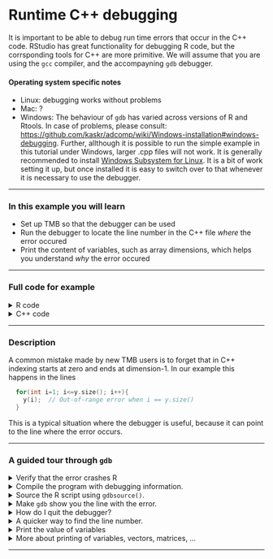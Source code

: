 # Runtime C++ debugging

It is important to be able to debug run time errors that occur in
the C++ code. RStudio has great functionality for debugging R
code, but the corrsponding tools for C++ are more primitive. 
We will assume that you are using the `gcc` compiler, and the
accompayning `gdb` debugger.

#### Operating system specific notes
* Linux: debugging works without problems
* Mac: ?
* Windows: The behaviour of `gdb` has varied across
  versions of R and Rtools. In case of problems, please consult: [https://github.com/kaskr/adcomp/wiki/Windows-installation#windows-debugging](https://github.com/kaskr/adcomp/wiki/Windows-installation#windows-debugging). Further, allthough it is possible to run the simple example in this tutorial under Windows, larger .cpp files will not work. It is generally recommended to install [Windows Subsystem for Linux](https://en.wikipedia.org/wiki/Windows_Subsystem_for_Linux). It is a bit of work setting it up, but once installed it is easy to switch over to that whenever it is necessary to use the debugger.

***
  
### In this example you will learn

* Set up TMB so that the debugger can be used
* Run the debugger to locate the line number in the C++ file *where* the error occured
* Print the content of variables, such as array dimensions, which helps you understand *why* the error occured

***

### Full code for example
<details> <summary> R code</summary>
```r 
library(TMB)
compile("debug_tutorial.cpp",flags="-O0 -g",DLLFLAGS="",libtmb=FALSE)
# Note to Windows user: flags="-O1 -g" must be used for larger programs,
#                       but does not gives worse debugger functionality

dyn.load(dynlib("debug_tutorial"))

dat <- list(X=matrix(1:6,nrow=3,ncol=2),y=1:5)
pars <- list(a=0)
obj <- MakeADFun(data=dat, parameters=pars, DLL="debug_tutorial")
```
</details>

<details> <summary> C++ code</summary>
```c++
// Debugger (gdb) tutorial
#include <TMB.hpp>

template<class Type>
Type objective_function<Type>::operator() ()
{
  DATA_MATRIX(X);
  DATA_VECTOR(y);
  PARAMETER(a);
  
  X(0,0);
  for(int i=1; i<=y.size(); i++){
    y(i);  // Out-of-range error when i == y.size()
  }
  
  Type nll = a;
  return nll;
}

```
</details>

***

### Description
A common mistake made by new TMB users 
is to forget that in C++ indexing starts at zero
and ends at dimension-1. In our example this happens in the lines
```c++
  for(int i=1; i<=y.size(); i++){
    y(i);  // Out-of-range error when i == y.size()
  }
```
This is a typical situation where the debugger is useful, because it can point to the line where the error occurs.

***

### A guided tour through `gdb`
<details> <summary> Verify that the error crashes R</summary>
```r 
  source("debug_tutorial.R")`
```
</details>

<details> <summary> Compile the program with debugging information.
</summary>
```r 
  library(TMB)
  compile("debug_tutorial.cpp",flags="-O0 -g",DLLFLAGS="",libtmb=FALSE)
```
This is needed for the debugger to be able to show your C++ code.
Note that this command has allready been run if you followed
the first step.
</details>

<details> <summary> Source the R script using `gdbsource()`.
</summary>
```r 
gdbsource("debug_tutorial.R",interactive=TRUE)
```
This a "safe" version of `source()` which prevents R from crashing.

If `gdb` is working properly on your system this will take you into the debugger
(exact behavior depends on your system). Under Windows
it brings up a terminal windown  with text flushing through, 
and ending with: 
```r
> obj <- MakeADFun(data=dat, parameters=pars, DLL="debug_tutorial")
TMB has received an error from Eigen. The following condition was not met:
index >= 0 && index < size()
Please check your matrix-vector bounds etc., or run your program through a debug
ger.

Breakpoint 1, 0x00000000156bf7e8 in abort ()
   from D:\github\tmb-courses\bergen_june18\debug_tutorial.dll
#0  0x00000000156bf7e8 in abort ()
   from D:\github\tmb-courses\bergen_june18\debug_tutorial.dll
#1  0x0000000015737a77 in Eigen::DenseCoeffsBase<Eigen::Array<double, -1, 1, 0,
-1, 1>, 1>::operator() (this=0x441ce60, index=5)
    at C:/PROGRA~1/R/R-35~1.0/library/RCPPEI~1/include/Eigen/src/Core/DenseCoeff
sBase.h:425
---Type <return> to continue, or q <return> to quit---
```
You recognize the first part of this as an error message from TMB. Press the `return`
key a few times until you see something like:
```r 
#16 0x000000000040155a in ?? ()
#17 0x00000000004013e8 in ?? ()
#18 0x000000000040151b in ?? ()
#19 0x00000000775159cd in KERNEL32!BaseThreadInitThunk ()
   from C:\Windows\system32\kernel32.dll
#20 0x000000007767383d in ntdll!RtlUserThreadStart ()
   from C:\Windows\SYSTEM32\ntdll.dll
#21 0x0000000000000000 in ?? ()
Backtrace stopped: previous frame inner to this frame (corrupt stack?)
Warning: the current language does not match this frame.
(gdb)
```
You see the `gdb` prompt at the end (where debugging commands can be entered). 
You have now verified that the `gdb` is working properly.
</details>

<details> <summary> Make  `gdb` show you the line with the error.
</summary>

At the `(gdb)` promt in the terminal window, give the command `frame 2`:
```r
(gdb) frame 2
#2  0x00000000156cd5e4 in objective_function<double>::operator() (
    this=0x441cf40) at debug_tutorial.cpp:14
14          y(i);  // Out-of-range error when i == y.size()
(gdb)
```
This prints the code line that caused the crash. Usually this
is enough to find the source of the error, but below we will 
explore more advanced debugging features.

**Comment** The appropriate "frame number" (here \#2) will vary from model to model. 
Experiment with different numbers in the range 2-5 until you see the text
 `in objective_function<double>::operator()` (and the name of your .cpp file).
</details>

<details> <summary> How do I quit the debugger?
</summary>

Type `quit` followed `y`:
```r
(gdb) quit
A debugging session is active.

        Inferior 1 [process 3996] will be killed.

Quit anyway? (y or n) y
```

</details>


<details> <summary> A quicker way to find the line number.
</summary>

If you are only interested in the line number of the error (does not currently work under Windows):
```r 
gdbsource("debug_tutorial.R",interactive=FALSE)
```
</details>

<details> <summary> Print the value of variables
</summary>

It is very useful to  be able to see the value stored
in variables when the crash occurred. For example, we know
the error occured in a loop, and we would like to know for which
value of `i`:
```r 
(gdb) print i
$1 = 5
```
You can also find the dimension of vectors, arrays, and matrices.
Here are a few examples:
```r 
(gdb) print y.size()
$2 = 5
(gdb) print X.cols()
$3 = 2
(gdb) print X.rows()
$4 = 3
```
Hence, we know that the maximum allowed index value for `i` is 4 (5-1 due to
the fact that C++ arrays are zero indexed),
which explains why the crash occured.
</details>

<details> <summary> More about printing of variables, vectors, matrices, ...
</summary>

The above exercise did not show how to print the content of a vector, say.
To allow that we have written some special functions in the file `debug_print.hpp` which you can extend if necessary. Some examples 
of printing:
```r 
(gdb) p print(y)
12
13
14
15
16
$1 = void
(gdb) p print(X)
1 4
2 5
3 6
$2 = void
```

</details>

***
